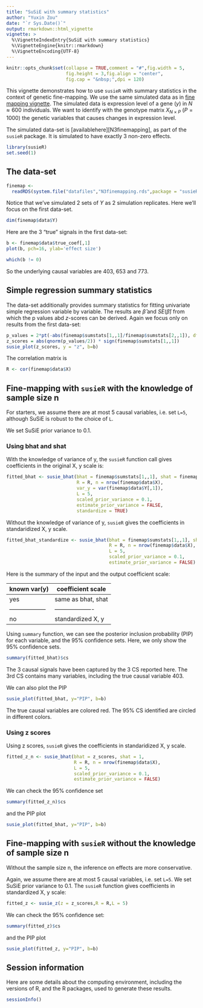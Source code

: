 ```yaml
---
title: "SuSiE with summary statistics"
author: "Yuxin Zou"
date: "`r Sys.Date()`"
output: rmarkdown::html_vignette
vignette: >
  %\VignetteIndexEntry{SuSiE with summary statistics}
  %\VignetteEngine{knitr::rmarkdown}
  %\VignetteEncoding{UTF-8}
---
```


```r
knitr::opts_chunk$set(collapse = TRUE,comment = "#",fig.width = 5,
                      fig.height = 3,fig.align = "center",
                      fig.cap = "&nbsp;",dpi = 120)
```

This vignette demonstrates how to use `susieR` with summary statistics in the context of genetic fine-mapping. We use the same simulated data as in [fine mapping vignette](finemapping.html). The simulated data is expression level of a gene ($y$) in $N \approx 600$ individuals. We want to identify with the genotype matrix $X_{N\times P}$ ($P=1000$) the genetic variables that causes changes in expression level.

The simulated data-set is [availablehere][N3finemapping], as part of the `susieR` package. It is simulated to have exactly 3 non-zero effects.

```r
library(susieR)
set.seed(1)
```

## The data-set

```r
finemap <-
  readRDS(system.file("datafiles","N3finemapping.rds",package = "susieR"))
```

Notice that we've simulated 2 sets of $Y$ as 2 simulation replicates. Here we'll focus on the first data-set.

```r
dim(finemap$data$Y)
```

Here are the 3 "true" signals in the first data-set:

```r
b <- finemap$data$true_coef[,1]
plot(b, pch=16, ylab='effect size')
```

```r
which(b != 0)
```

So the underlying causal variables are 403, 653 and 773.

## Simple regression summary statistics

The data-set additionally provides summary statistics for fitting univariate simple regression variable by variable. The results are $\hat{\beta}$ and $SE(\hat{\beta})$ from which the p values abd $z$-scores can be derived. Again we focus only on results from the first data-set:

```r
p_values = 2*pt(-abs(finemap$sumstats[1,,1]/finemap$sumstats[2,,1]), df = nrow(finemap$data$X)-2)
z_scores = abs(qnorm(p_values/2)) * sign(finemap$sumstats[1,,1])
susie_plot(z_scores, y = "z", b=b)
```

The correlation matrix is
```r
R <- cor(finemap$data$X)
```

## Fine-mapping with `susieR` with the knowledge of sample size n

For starters, we assume there are at most 5 causal variables, i.e. set `L=5`, although SuSiE is robust to the choice of `L`.

We set SuSiE prior variance to 0.1. 

### Using bhat and shat

With the knowledge of variance of y, the `susieR` function call gives coefficients in the original X, y scale is:

```r
fitted_bhat <- susie_bhat(bhat = finemap$sumstats[1,,1], shat = finemap$sumstats[2,,1], 
                          R = R, n = nrow(finemap$data$X), 
                          var_y = var(finemap$data$Y[,1]),
                          L = 5, 
                          scaled_prior_variance = 0.1, 
                          estimate_prior_variance = FALSE, 
                          standardize = TRUE)
```

Without the knowledge of variance of y, `susieR` gives the coefficients in standaridized X, y scale.

```r
fitted_bhat_standardize <- susie_bhat(bhat = finemap$sumstats[1,,1], shat = finemap$sumstats[2,,1], 
                                      R = R, n = nrow(finemap$data$X), 
                                      L = 5, 
                                      scaled_prior_variance = 0.1, 
                                      estimate_prior_variance = FALSE)
```

Here is the summary of the input and the output coefficient scale:

  known var(y)    |  coefficient scale
------------------|-------------------
  yes             |  same as bhat, shat
------------------|-------------------
  no              |  standardized X, y

Using `summary` function, we can see the posterior inclusion probability (PIP) for each variable, and the 95% confidence sets. Here, we only show the 95% confidence sets.

```r
summary(fitted_bhat)$cs
```

The 3 causal signals have been captured by the 3 CS reported here. The 3rd CS contains many variables, including the true causal variable 403.

We can also plot the PIP
```r
susie_plot(fitted_bhat, y="PIP", b=b)
```

The true causal variables are colored red. The 95% CS identified are circled in different colors.

### Using z scores

Using z scores, `susieR` gives the coefficients in standaridized X, y scale.

```r
fitted_z_n <- susie_bhat(bhat = z_scores, shat = 1, 
                         R = R, n = nrow(finemap$data$X), 
                         L = 5, 
                         scaled_prior_variance = 0.1, 
                         estimate_prior_variance = FALSE)
```

We can check the 95% confidence set
```r
summary(fitted_z_n)$cs
```

and the PIP plot
```r
susie_plot(fitted_bhat, y="PIP", b=b)
```

## Fine-mapping with `susieR` without the knowledge of sample size n

Without the sample size n, the inference on effects are more conservative.

Again, we assume there are at most 5 causal variables, i.e. set `L=5`. We set SuSiE prior variance to 0.1. The `susieR` function gives coefficients in standardized X, y scale:

```r
fitted_z <- susie_z(z = z_scores,R = R,L = 5)
```

We can check the 95% confidence set:
```r
summary(fitted_z)$cs
```
and the PIP plot
```r
susie_plot(fitted_z, y="PIP", b=b)
```

## Session information

Here are some details about the computing environment, including the
versions of R, and the R packages, used to generate these results.

```r
sessionInfo()
```
